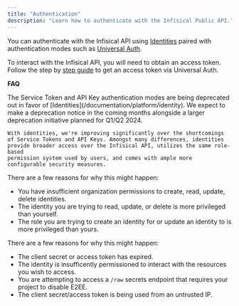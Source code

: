 ```yaml
---
title: "Authentication"
description: "Learn how to authenticate with the Infisical Public API."
---
```


You can authenticate with the Infisical API using [Identities](/documentation/platform/identities/machine-identities) paired with authentication modes such as [Universal Auth](/documentation/platform/identities/universal-auth).

To interact with the Infisical API, you will need to obtain an access token. Follow the step by [step guide](/documentation/platform/identities/universal-auth) to get an access token via Universal Auth.


**FAQ**

<AccordionGroup>
<Accordion title="What happened to the Service Token and API Key authentication modes?">
    The Service Token and API Key authentication modes are being deprecated out in favor of [Identities](/documentation/platform/identity).
    We expect to make a deprecation notice in the coming months alongside a larger deprecation initiative planned for Q1/Q2 2024.

    With identities, we're improving significantly over the shortcomings of Service Tokens and API Keys. Amongst many differences, identities provide broader access over the Infisical API, utilizes the same role-based
    permission system used by users, and comes with ample more configurable security measures.
</Accordion>
<Accordion title="Why can I not create, read, update, or delete an identity?">
  There are a few reasons for why this might happen:
  
  - You have insufficient organization permissions to create, read, update, delete identities.
  - The identity you are trying to read, update, or delete is more privileged than yourself.
  - The role you are trying to create an identity for or update an identity to is more privileged than yours.
</Accordion>
<Accordion title="Why is the Infisical API rejecting my identity credentials?">
  There are a few reasons for why this might happen:
  
  - The client secret or access token has expired.
  - The identity is insufficently permissioned to interact with the resources you wish to access.
  - You are attempting to access a `/raw` secrets endpoint that requires your project to disable E2EE.
  - The client secret/access token is being used from an untrusted IP.
</Accordion>
</AccordionGroup>